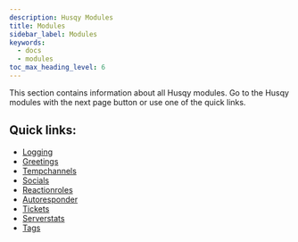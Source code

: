 ```yaml
---
description: Husqy Modules
title: Modules
sidebar_label: Modules
keywords:
  - docs
  - modules
toc_max_heading_level: 6
---
```


This section contains information about all Husqy modules. Go to the Husqy modules with the next page button or use one of the quick links.

## Quick links:

- [Logging](logging)
- [Greetings](greetings)
- [Tempchannels](tempchannels)
- [Socials](socials)
- [Reactionroles](reactionroles)
- [Autoresponder](autoresponder)
- [Tickets](tickets)
- [Serverstats](serverstats)
- [Tags](tags)

